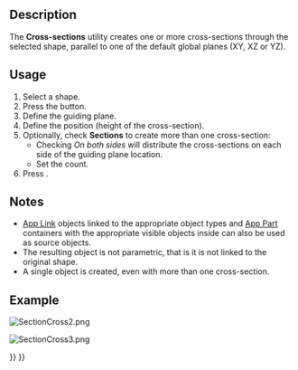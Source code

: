 <languages/>

{{Docnav
|[[Part_Section|Section]]
|[[Part_Offset|Offset]]
|[[Part_Workbench|Part]]
|IconL=Part_Section.svg
|IconR=Part_Offset.svg
|IconC=Workbench_Part.svg
}}

<div class="mw-translate-fuzzy">
{{GuiCommand/es
|Name=Part CrossSections
|MenuLocation=Part → Cross-sections...
|Workbenches=[[Part_Workbench/es|Part]],Complete
|SeeAlso=
}}
</div>

==Description==

The '''Cross-sections''' utility creates one or more cross-sections through the selected shape, parallel to one of the default global planes (XY, XZ or YZ).

==Usage==

# Select a shape.
# Press the {{Button|[[File:Part_CrossSections.svg|24px|link=Part_CrossSections]] '''Cross-sections'''}} button.
# Define the guiding plane.
# Define the position (height of the cross-section).
# Optionally, check '''Sections''' to create more than one cross-section:
#* Checking ''On both sides'' will distribute the cross-sections on each side of the guiding plane location.
#* Set the count.
# Press {{Button|OK}}.

==Notes==

* [[App_Link|App Link]] objects linked to the appropriate object types and [[App_Part|App Part]] containers with the appropriate visible objects inside can also be used as source objects. {{Version|0.20}}
* The resulting object is not parametric, that is it is not linked to the original shape.
* A single object is created, even with more than one cross-section.

==Example==

[[Image:SectionCross2.png]]
{{Caption|Inputs}}

[[Image:SectionCross3.png]]
{{Caption|Result}}


{{Docnav
|[[Part_Section|Section]]
|[[Part_Offset|Offset]]
|[[Part_Workbench|Part]]
|IconL=Part_Section.svg
|IconR=Part_Offset.svg
|IconC=Workbench_Part.svg
}}

{{Part_Tools_navi{{#translation:}}}}
{{Userdocnavi{{#translation:}}}}